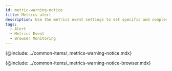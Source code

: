 ```yaml
---
id: metric-warning-notice
title: Metrics alert
description: Use the metrics event settings to set specific and complex events.
tags:
  - Alert
  - Metrics Event
  - Browser Monitoring
---
```


{@include: ../common-items/_metrics-warning-notice.mdx} 

{@include: ../common-items/_metrics-warning-notice-browser.mdx} 
